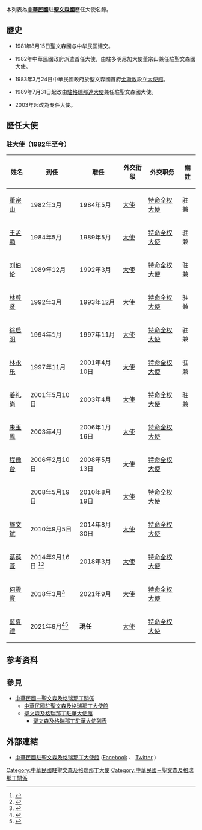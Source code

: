 本列表為'''[[中華民國|中華民國]]'''駐'''[[聖文森國|聖文森國]]'''歷任大使名錄。

==歷史==
*1981年8月15日聖文森國与中华民国建交。

*1982年中華民國政府派遣首任大使，由駐多明尼加大使董宗山兼任駐聖文森國大使。

*1983年3月24日中華民國政府於聖文森國首府[[金斯敦_(圣文森特和格林纳丁斯)|金斯敦]]設立[[中華民國駐聖文森及格瑞那丁大使館|大使館]]。

*1989年7月31日起改由[[中華民國駐格瑞那達大使列表|駐格瑞那達大使]]兼任駐聖文森國大使。

*2003年起改為专任大使。

==歷任大使==
==={{ROC}}驻{{VCT}}大使（1982年至今）===
{| class="wikitable" 
|- 
!姓名
!到任
!離任
!外交衔级
!外交职务
!colspan="2" | 備註
|-
| [[董宗山|董宗山]]
| 1982年3月
| 1984年5月
| [[大使|大使]]
| [[特命全权大使|特命全权大使]]
| 驻{{DOM}}兼
|-
| [[王孟顯|王孟顯]]
| 1984年5月
| 1989年5月
| [[大使|大使]]
| [[特命全权大使|特命全权大使]]
| 驻{{DOM}}兼
|-
| [[刘伯伦|刘伯伦]]
| 1989年12月
| 1992年3月
| [[大使|大使]]
| [[特命全权大使|特命全权大使]]
| 驻{{GRD}}兼
|-
| [[林尊贤|林尊贤]]
| 1992年3月
| 1993年12月
| [[大使|大使]]
| [[特命全权大使|特命全权大使]]
| 驻{{GRD}}兼
|-
| [[徐启明|徐启明]]
| 1994年1月
| 1997年11月
| [[大使|大使]]
| [[特命全权大使|特命全权大使]]
| 驻{{GRD}}兼
|-
| [[林永乐|林永乐]]
| 1997年11月
| 2001年4月10日
| [[大使|大使]]
| [[特命全权大使|特命全权大使]]
| 驻{{GRD}}兼
|-
| [[姜礼尚_(外交官)|姜礼尚]]
| 2001年5月10日
| 2003年4月
| [[大使|大使]]
| [[特命全权大使|特命全权大使]]
| 驻{{GRD}}兼
|-
| [[朱玉鳳|朱玉鳳]]
| 2003年4月
| 2006年1月16日
| [[大使|大使]]
| [[特命全权大使|特命全权大使]]
|
|-
| [[程豫台|程豫台]]
| 2006年2月10日
| 2008年5月13日
| [[大使|大使]]
| [[特命全权大使|特命全权大使]]
|
|-
| {{link-en|李澄然|Leo Chen-jan Lee}}
| 2008年5月19日
| 2010年8月19日
| [[大使|大使]]
| [[特命全权大使|特命全权大使]]
|
|-
| [[施文斌|施文斌]]
| 2010年9月5日
| 2014年8月30日
| [[大使|大使]]
| [[特命全权大使|特命全权大使]]
|
|-
| [[葛葆萱|葛葆萱]]
| 2014年9月16日 <ref>{{cite web|url=https://www.taiwanembassy.org/vc/post/275.html|title=駐聖文森國葛葆萱大使呈遞到任國書副本|publisher=中華民國駐外單位網站|date=2014-09-26|accessdate=2021-10-16|archive-date=2022-04-20|archive-url=https://web.archive.org/web/20220420113206/https://www.taiwanembassy.org/vc/post/275.html}}</ref><ref>{{cite web|url=https://www.taiwanembassy.org/vc/post/407.html|title=駐聖文森國葛葆萱大使呈遞到任國書|publisher=中華民國駐外單位網站|date=2014-10-04|accessdate=2021-10-16|archive-date=2022-04-20|archive-url=https://web.archive.org/web/20220420113149/https://www.taiwanembassy.org/vc/post/407.html}}</ref>
| 2018年3月
| [[大使|大使]]
| [[特命全权大使|特命全权大使]]
|
|-
| [[何震寰|何震寰]]
| 2018年3月<ref>{{cite web|url=https://www.taiwanembassy.org/vc/post/2059.html|title=駐聖文森國何震寰大使呈遞到任國書|publisher=中華民國駐外單位網站|date=2018-04-11|accessdate=2021-10-16|archive-date=2022-04-20|archive-url=https://web.archive.org/web/20220420113146/https://www.taiwanembassy.org/vc/post/2059.html}}</ref>
| 2021年9月
| [[大使|大使]]
| [[特命全权大使|特命全权大使]]
|
|-
| [[藍夏禮|藍夏禮]]
| 2021年9月<ref>{{cite web|url=https://www.taiwanembassy.org/vc/post/4147.html|title=駐聖文森國藍夏禮大使呈遞到任國書副本|publisher=中華民國駐外單位網站|date=2021-09-15|accessdate=2021-10-16|archive-date=2022-04-20|archive-url=https://web.archive.org/web/20220420113149/https://www.taiwanembassy.org/vc/post/4147.html}}</ref><ref>{{cite web|url=https://www.taiwanembassy.org/vc/post/4137.html|title=駐聖文森國藍夏禮大使呈遞到任國書|publisher=中華民國駐外單位網站|date=2021-09-14|accessdate=2021-10-16|archive-date=2022-04-20|archive-url=https://web.archive.org/web/20220420113146/https://www.taiwanembassy.org/vc/post/4137.html}}</ref>
| '''現任'''
| [[大使|大使]]
| [[特命全权大使|特命全权大使]]
|
|}

== 参考资料 ==
{{reflist}}

== 參見 ==
* [[中華民國－聖文森及格瑞那丁關係|中華民國－聖文森及格瑞那丁關係]]
**[[中華民國駐聖文森及格瑞那丁大使館|中華民國駐聖文森及格瑞那丁大使館]]
**[[聖文森及格瑞那丁駐華大使館|聖文森及格瑞那丁駐華大使館]]
***[[聖文森及格瑞那丁駐華大使列表|聖文森及格瑞那丁駐華大使列表]]

== 外部連結 ==
*[http://www.taiwanembassy.org/VC/mp.asp?mp=727 中華民國駐聖文森及格瑞那丁大使館] {{Wayback|url=http://www.taiwanembassy.org/VC/mp.asp?mp=727 |date=20160324023820 }}<!--{{Wayback|url=http://www.taiwanembassy.org/VC/mp.asp?mp=727 |date=20160324023820 }}-->{{zh-tw}}{{en}}([https://www.facebook.com/%E4%B8%AD%E8%8F%AF%E6%B0%91%E5%9C%8B%E9%A7%90%E8%81%96%E6%96%87%E6%A3%AE%E5%9C%8B%E5%A4%A7%E4%BD%BF%E9%A4%A8Embassy-of-the-ROC-Taiwanto-St-Vincent-and-the-Grenadines-1849085771790220/?modal=admin_todo_tour Facebook] {{Wayback|url=https://www.facebook.com/%E4%B8%AD%E8%8F%AF%E6%B0%91%E5%9C%8B%E9%A7%90%E8%81%96%E6%96%87%E6%A3%AE%E5%9C%8B%E5%A4%A7%E4%BD%BF%E9%A4%A8Embassy-of-the-ROC-Taiwanto-St-Vincent-and-the-Grenadines-1849085771790220/?modal=admin_todo_tour |date=20190221023238 }} 、<!--{{Wayback|url=https://www.facebook.com/%E4%B8%AD%E8%8F%AF%E6%B0%91%E5%9C%8B%E9%A7%90%E8%81%96%E6%96%87%E6%A3%AE%E5%9C%8B%E5%A4%A7%E4%BD%BF%E9%A4%A8Embassy-of-the-ROC-Taiwanto-St-Vincent-and-the-Grenadines-1849085771790220/?modal=admin_todo_tour |date=20190221023238 }}-->[https://twitter.com/TW_StVinGren Twitter] {{Wayback|url=https://twitter.com/TW_StVinGren |date=20190221023238 }})<!--{{Wayback|url=https://twitter.com/TW_StVinGren |date=20190221023238 }}-->

{{中華民國駐外大使}}

[[Category:中華民國駐聖文森及格瑞那丁大使|Category:中華民國駐聖文森及格瑞那丁大使]]
[[Category:中華民國－聖文森及格瑞那丁關係|Category:中華民國－聖文森及格瑞那丁關係]]